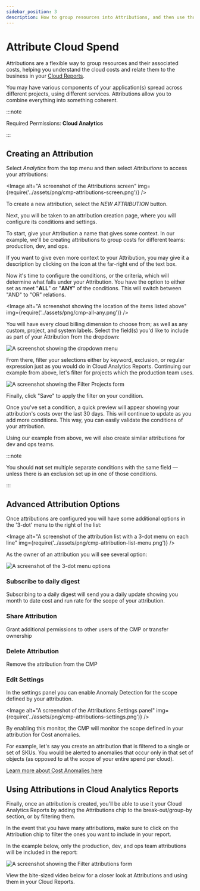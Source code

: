 ```yaml
---
sidebar_position: 3
description: How to group resources into Attributions, and then use those Attributions in your Cloud Reports.
---
```


# Attribute Cloud Spend

Attributions are a flexible way to group resources and their associated costs, helping you understand the cloud costs and relate them to the business in your [Cloud Reports](https://help.doit-intl.com/cloud-analytics/create-cloud-report).

You may have various components of your application(s) spread across different projects, using different services. Attributions allow you to combine everything into something coherent.

:::note

Required Permissions: **Cloud Analytics**

:::

## Creating an Attribution

Select _Analytics_ from the top menu and then select _Attributions_ to access your attributions:


<Image
  alt="A screenshot of the Attributions screen"
  img={require('../assets/png/cmp-attributions-screen.png')}
/>

To create a new attribution, select the _NEW ATTRIBUTION_ button.

Next, you will be taken to an attribution creation page, where you will configure its conditions and settings.

To start, give your Attribution a name that gives some context. In our example, we'll be creating attributions to group costs for different teams: production, dev, and ops.

If you want to give even more context to your Attribution, you may give it a description by clicking on the icon at the far-right end of the text box.

Now it's time to configure the conditions, or the criteria, which will determine what falls under your Attribution. You have the option to either set as meet "**ALL**" or "**ANY**" of the conditions. This will switch between "AND" to "OR" relations.

<Image
  alt="A screenshot showing the location of the items listed above"
  img={require('../assets/png/cmp-all-any.png')}
/>

You will have every cloud billing dimension to choose from; as well as any custom, project, and system labels. Select the field(s) you'd like to include as part of your Attribution from the dropdown:

![A screenshot showing the dropdown menu](../assets/png/cmp-attributions.png)

From there, filter your selections either by keyword, exclusion, or regular expression just as you would do in Cloud Analytics Reports. Continuing our example from above, let's filter for projects which the production team uses.

![A screenshot showing the Filter Projects form](../assets/png/cmp-filter-projects-form.png)

Finally, click "Save" to apply the filter on your condition.

Once you've set a condition, a quick preview will appear showing your attribution's costs over the last 30 days. This will continue to update as you add more conditions. This way, you can easily validate the conditions of your attribution.

Using our example from above, we will also create similar attributions for dev and ops teams.

:::note

You should **not** set multiple separate conditions with the same field &mdash; unless there is an exclusion set up in one of those conditions.

:::

## Advanced Attribution Options

Once attributions are configured you will have some additional options in the '3-dot' menu to the right of the list:

<Image
  alt="A screenshot of the attribution list with a 3-dot menu on each line"
  img={require('../assets/png/cmp-attribution-list-menu.png')}
/>

As the owner of an attribution you will see several option:

![A screenshot of the 3-dot menu options](../assets/png/cmp-attribution-list-menu-options.png)

### Subscribe to daily digest

Subscribing to a daily digest will send you a daily update showing you month to date cost and run rate for the scope of your attribution.

### Share Attribution

Grant additional permissions to other users of the CMP or transfer ownership

### Delete Attribution

Remove the attribution from the CMP

### Edit Settings

In the settings panel you can enable Anomaly Detection for the scope defined by your attribution.

<Image
  alt="A screenshot of the Attributions Settings panel"
  img={require('../assets/png/cmp-attributions-settings.png')}
/>

By enabling this monitor, the CMP will monitor the scope defined in your attribution for Cost anomalies.

For example, let's say you create an attribution that is filtered to a single or set of SKUs. You would be alerted to anomalies that occur only in that set of objects (as opposed to at the scope of your entire spend per cloud).

[Learn more about Cost Anomalies here](../anomaly-detection/cloud-anomalies.mdx)

## Using Attributions in Cloud Analytics Reports

Finally, once an attribution is created, you'll be able to use it your Cloud Analytics Reports by adding the Attributions chip to the break-out/group-by section, or by filtering them.

In the event that you have many attributions, make sure to click on the Attribution chip to filter the ones you want to include in your report.

In the example below, only the production, dev, and ops team attributions will be included in the report:

![A screenshot showing the Filter attributions form](../assets/png/cmp-filter-attributions-form.png)

View the bite-sized video below for a closer look at Attributions and using them in your Cloud Reports.


<LoomEmbed id="8d36dbd796c84d51a26b3f836226c883" />
